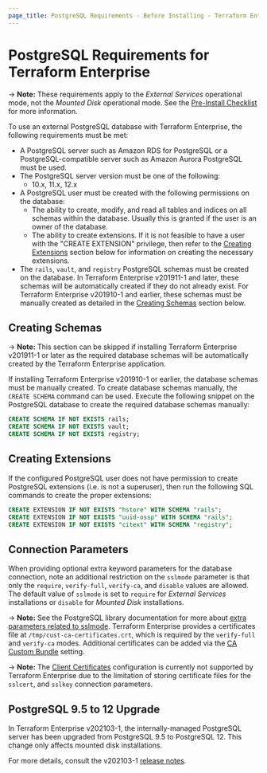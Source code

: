 ```yaml
---
page_title: PostgreSQL Requirements - Before Installing - Terraform Enterprise
---
```


# PostgreSQL Requirements for Terraform Enterprise

-> **Note:** These requirements apply to the _External Services_ operational mode, not the _Mounted Disk_ operational mode. See the [Pre-Install Checklist](/enterprise/before-installing) for more information.

To use an external PostgreSQL database with Terraform Enterprise, the following
requirements must be met:

* A PostgreSQL server such as Amazon RDS for PostgreSQL or a PostgreSQL-compatible server such as Amazon Aurora PostgreSQL must be used.
* The PostgreSQL server version must be one of the following:
  * 10.x, 11.x, 12.x
* A PostgreSQL user must be created with the following permissions on the database:
  * The ability to create, modify, and read all tables and indices on all schemas within the database. Usually this is granted if the user is an owner of the database.
  * The ability to create extensions. If it is not feasible to have a user with the "CREATE EXTENSION" privilege, then refer to the [Creating Extensions](#creating-extensions) section below for information on creating the necessary extensions.
* The `rails`, `vault`, and `registry` PostgreSQL schemas must be created on the database. In Terraform Enterprise v201911-1 and later, these schemas will be automatically created if they do not already exist. For Terraform Enterprise v201910-1 and earlier, these schemas must be manually created as detailed in the [Creating Schemas](#creating-schemas) section below.

## Creating Schemas

-> **Note:** This section can be skipped if installing Terraform Enterprise v201911-1 or later as the required database schemas will be automatically created by the Terraform Enterprise application.

If installing Terraform Enterprise v201910-1 or earlier, the database schemas
must be manually created. To create database schemas manually, the
`CREATE SCHEMA` command can be used. Execute the following snippet on the
PostgreSQL database to create the required database schemas manually:

```sql
CREATE SCHEMA IF NOT EXISTS rails;
CREATE SCHEMA IF NOT EXISTS vault;
CREATE SCHEMA IF NOT EXISTS registry;
```

## Creating Extensions

If the configured PostgreSQL user does not have permission to create PostgreSQL extensions
(i.e. is not a superuser), then run the following SQL commands to create the proper extensions:

```sql
CREATE EXTENSION IF NOT EXISTS "hstore" WITH SCHEMA "rails";
CREATE EXTENSION IF NOT EXISTS "uuid-ossp" WITH SCHEMA "rails";
CREATE EXTENSION IF NOT EXISTS "citext" WITH SCHEMA "registry";
```

## Connection Parameters

When providing optional extra keyword parameters for the database connection,
note an additional restriction on the `sslmode` parameter is that only the
`require`, `verify-full`, `verify-ca`, and `disable` values are allowed. The default value of `sslmode` is set to `require` for _External Services_ installations or `disable` for _Mounted Disk_ installations.

-> **Note:** See the PostgreSQL library documentation for more about [extra parameters related to sslmode](https://www.postgresql.org/docs/12/libpq-ssl.html). Terraform Enterprise provides a certificates file at `/tmp/cust-ca-certificates.crt`, which is required by the `verify-full` and `verify-ca` modes. Additional certificates can be added via the [CA Custom Bundle](/enterprise/install/interactive/installer#certificate-authority-ca-bundle) setting.

-> **Note:** The [Client Certificates](https://www.postgresql.org/docs/12/libpq-ssl.html) configuration is currently not supported by Terraform Enterprise due to the limitation of storing certificate files for the `sslcert`, and `sslkey` connection parameters.

## PostgreSQL 9.5 to 12 Upgrade

In Terraform Enterprise v202103-1, the internally-managed PostgreSQL server has been upgraded from PostgreSQL 9.5 to PostgreSQL 12. This change only affects mounted disk installations.

For more details, consult the v202103-1 [release notes](https://github.com/hashicorp/terraform-enterprise-release-notes/blob/master/v202103-1.md).
